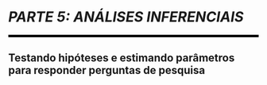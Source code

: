 
```{=latex}
\cftaddtitleline{toc}{chapter}{\rule{\textwidth}{0.4pt}}{}
```

# *PARTE 5: ANÁLISES INFERENCIAIS* {#parte-5 .unnumbered}

<!--script for generating HORIZONTAL LINE-->
<hr style="height:5px;border-width:0;color:black;background-color:black">

```{=latex}
\par\noindent\rule{\textwidth}{0.05in}
```

## Testando hipóteses e estimando parâmetros para responder perguntas de pesquisa {.unnumbered .unlisted}

```{=latex}
\markboth{}{}
```
